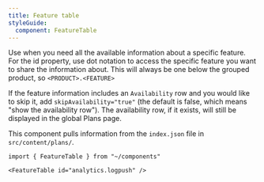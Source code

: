 ```yaml
---
title: Feature table
styleGuide:
  component: FeatureTable
---
```


Use when you need all the available information about a specific feature. For the id property, use dot notation to access the specific feature you want to share the information about. This will always be one below the grouped product, so `<PRODUCT>.<FEATURE>`

If the feature information includes an `Availability` row and you would like to skip it, add `skipAvailability="true"` (the default is false, which means "show the availability row"). The availability row, if it exists, will still be displayed in the global Plans page.

This component pulls information from the `index.json` file in `src/content/plans/`.

```mdx live
import { FeatureTable } from "~/components"

<FeatureTable id="analytics.logpush" />
```
